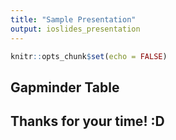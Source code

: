 ```yaml
---
title: "Sample Presentation"
output: ioslides_presentation
--- 
```


```r
knitr::opts_chunk$set(echo = FALSE)
```

## Gapminder Table

## Thanks for your time! :D

